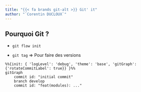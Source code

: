 ```yaml
---
title: "{{< fa brands git-alt >}} Git' it"
author: "`Corentin DUCLOUX`"
---
```


## Pourquoi Git ?

- `git flow init`

- `git tag` $\Rightarrow$ Pour faire des versions

```mermaid
%%{init: { 'logLevel': 'debug', 'theme': 'base', 'gitGraph': {'rotateCommitLabel': true}} }%%
gitGraph
    commit id: "initial commit"
    branch develop
    commit id: "feat(modules): ..."

```
